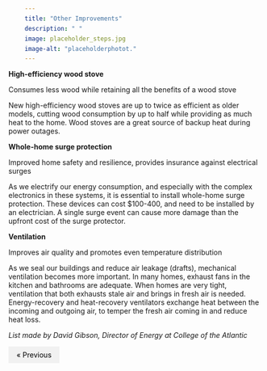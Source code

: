 ```yaml
---
title: "Other Improvements"
description: " "
image: placeholder_steps.jpg
image-alt: "placeholderphotot."
---
```


**High-efficiency wood stove**

Consumes less wood while retaining all the benefits of a wood stove

New high-efficiency wood stoves are up to twice as efficient as older models, cutting wood consumption by up to half while providing as much heat to the home. Wood stoves are a great source of backup heat during power outages.

**Whole-home surge protection**

Improved home safety and resilience, provides insurance against electrical surges

As we electrify our energy consumption, and especially with the complex electronics in these systems, it is essential to install whole-home surge protection. These devices can cost \$100-400, and need to be installed by an electrician. A single surge event can cause more damage than the upfront cost of the surge protector.

**Ventilation**

Improves air quality and promotes even temperature distribution

As we seal our buildings and reduce air leakage (drafts), mechanical ventilation becomes more important. In many homes, exhaust fans in the kitchen and bathrooms are adequate. When homes are very tight, ventilation that both exhausts stale air and brings in fresh air is needed. Energy-recovery and heat-recovery ventilators exchange heat between the incoming and outgoing air, to temper the fresh air coming in and reduce heat loss.

*List made by David Gibson, Director of Energy at College of the Atlantic*

<html>
<head>
<meta name="viewport" content="width=device-width, initial-scale=1">
<style>
a {
  text-decoration: none;
  display: inline-block;
  padding: 8px 16px;
}

a:hover {
  background-color: #ddd;
  color: black;
}

.previous {
  background-color: #f1f1f1;
  color: black;
}

.next {
  background-color: #04AA6D;
  color: white;
}

.round {
  border-radius: 50%;
}
</style>
</head>
<body>


<a href="10-goals.hmtl" class="previous">&laquo; Previous</a>


  
</body>
</html> 

